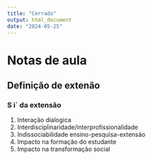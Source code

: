 ```yaml
---
title: "Cerrado"
output: html_document
date: "2024-05-25"
---
```

# Notas de aula

## Definição de extenão

### S i` da extensão

1) Interação dialogica 
2) Interdisciplinaridade/interprofissionalidade
3) Indissociabilidade ensino-pesquisa-extensão
4) Impacto na formação do estudante
5) Impacto na transformação social